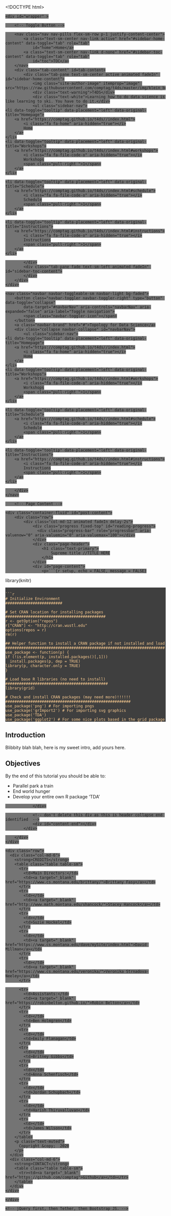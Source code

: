 <!DOCTYPE html>
<html lang="en">
<head>
    <meta charset="utf-8">
    <meta name="viewport" content="width=device-width, initial-scale=1, shrink-to-fit=no">
    <title>Post - Supreme title //TITLE HERE</title>

    <!-- Put encrypt ahead of all other includes -->
    
    <!-- Bootstrap CSS -->
<link href="https://comptag.github.io/t4ds//css/bootstrap.min.css" rel='stylesheet' type='text/css'/>
<link href="https://comptag.github.io/t4ds//css/sidebar.css" rel='stylesheet' type='text/css'/>
<link href="https://comptag.github.io/t4ds//css/font-awesome.min.css" rel='stylesheet' type='text/css'/>
<link href="https://comptag.github.io/t4ds//css/font-extra.css" rel='stylesheet' type='text/css'/>
<link href="https://comptag.github.io/t4ds//css/global.css" rel='stylesheet' type='text/css'/>
<link href="https://comptag.github.io/t4ds//css/footer.css" rel='stylesheet' type='text/css'/>
<link href="https://comptag.github.io/t4ds//css/animate.css" rel='stylesheet' type='text/css'/>

<!-- icon  -->
<link rel="shortcut icon" href="favicon.ico" type="image/x-icon" /> 
    <script src="https://cdn.mathjax.org/mathjax/latest/MathJax.js?config=TeX-AMS-MML_HTMLorMML" type="text/javascript"></script>


    <link rel="stylesheet" href="https://comptag.github.io/t4ds//css/highlight/atom-one-dark-reasonable.css">
    <link href="https://comptag.github.io/t4ds//css/post.css" rel='stylesheet' type="text/css"/>
    <link href="https://comptag.github.io/t4ds//css/md-post-header-collapse.css" rel='stylesheet' type="text/css"/>
    <link href="https://comptag.github.io/t4ds//css/tocbot.css" rel='stylesheet' type="text/css"/>
    <link href="https://comptag.github.io/t4ds//css/lightbox.css" rel='stylesheet' type="text/css"/>

    <style type="text/css">
    .main-container {
      max-width: 940px;
      margin-left: auto;
      margin-right: auto;
    }
    code {
      color: inherit;
      background-color: rgba(1, 1, 1, 0.54);
    }
    img {
      max-width:100%;
    }
    .tabbed-pane {
      padding-top: 12px;
    }
    .html-widget {
      margin-bottom: 20px;
    }
    button.code-folding-btn:focus {
      outline: none;
    }
    summary {
      display: list-item;
    }

.highlight code, .highlight pre {
color:#fdce93;
background-color:#3f3f3f;
}
.highlight .hll { background-color: #ffffcc }
.highlight .c { color: #aaaaaa; font-style: italic } /* Comment */
.highlight .err { color: #F00000; background-color: #F0A0A0 } /* Error */
.highlight .k { color: #0000aa } /* Keyword */
.highlight .cm { color: #aaaaaa; font-style: italic } /* Comment.Multiline */
.highlight .cp { color: #4c8317 } /* Comment.Preproc */
.highlight .c1 { color: #aaaaaa; font-style: italic } /* Comment.Single */
.highlight .cs { color: #0000aa; font-style: italic } /* Comment.Special */
.highlight .gd { color: #aa0000 } /* Generic.Deleted */
.highlight .ge { font-style: italic } /* Generic.Emph */
.highlight .gr { color: #aa0000 } /* Generic.Error */
.highlight .gh { color: #000080; font-weight: bold } /* Generic.Heading */
.highlight .gi { color: #00aa00 } /* Generic.Inserted */
.highlight .go { color: #888888 } /* Generic.Output */
.highlight .gp { color: #555555 } /* Generic.Prompt */
.highlight .gs { font-weight: bold } /* Generic.Strong */
.highlight .gu { color: #800080; font-weight: bold } /* Generic.Subheading */
.highlight .gt { color: #aa0000 } /* Generic.Traceback */
.highlight .kc { color: #0000aa } /* Keyword.Constant */
.highlight .kd { color: #0000aa } /* Keyword.Declaration */
.highlight .kn { color: #0000aa } /* Keyword.Namespace */
.highlight .kp { color: #0000aa } /* Keyword.Pseudo */
.highlight .kr { color: #0000aa } /* Keyword.Reserved */
.highlight .kt { color: #00aaaa } /* Keyword.Type */
.highlight .m { color: #009999 } /* Literal.Number */
.highlight .s { color: #aa5500 } /* Literal.String */
.highlight .na { color: #1e90ff } /* Name.Attribute */
.highlight .nb { color: #00aaaa } /* Name.Builtin */
.highlight .nc { color: #00aa00; text-decoration: underline } /* Name.Class */
.highlight .no { color: #aa0000 } /* Name.Constant */
.highlight .nd { color: #888888 } /* Name.Decorator */
.highlight .ni { color: #800000; font-weight: bold } /* Name.Entity */
.highlight .nf { color: #00aa00 } /* Name.Function */
.highlight .nn { color: #00aaaa; text-decoration: underline } /* Name.Namespace */
.highlight .nt { color: #1e90ff; font-weight: bold } /* Name.Tag */
.highlight .nv { color: #aa0000 } /* Name.Variable */
.highlight .ow { color: #0000aa } /* Operator.Word */
.highlight .w { color: #bbbbbb } /* Text.Whitespace */
.highlight .mf { color: #009999 } /* Literal.Number.Float */
.highlight .mh { color: #009999 } /* Literal.Number.Hex */
.highlight .mi { color: #009999 } /* Literal.Number.Integer */
.highlight .mo { color: #009999 } /* Literal.Number.Oct */
.highlight .sb { color: #aa5500 } /* Literal.String.Backtick */
.highlight .sc { color: #aa5500 } /* Literal.String.Char */
.highlight .sd { color: #aa5500 } /* Literal.String.Doc */
.highlight .s2 { color: #aa5500 } /* Literal.String.Double */
.highlight .se { color: #aa5500 } /* Literal.String.Escape */
.highlight .sh { color: #aa5500 } /* Literal.String.Heredoc */
.highlight .si { color: #aa5500 } /* Literal.String.Interpol */
.highlight .sx { color: #aa5500 } /* Literal.String.Other */
.highlight .sr { color: #009999 } /* Literal.String.Regex */
.highlight .s1 { color: #aa5500 } /* Literal.String.Single */
.highlight .ss { color: #0000aa } /* Literal.String.Symbol */
.highlight .bp { color: #00aaaa } /* Name.Builtin.Pseudo */
.highlight .vc { color: #aa0000 } /* Name.Variable.Class */
.highlight .vg { color: #aa0000 } /* Name.Variable.Global */
.highlight .vi { color: #aa0000 } /* Name.Variable.Instance */
.highlight .il { color: #009999 } /* Literal.Number.Integer.Long */

    </style>



</head>
<body>

    <div id="wrapper" >

        <!-- Toggle Button -->
<a class="btn btn-sm d-none d-sm-block animated flash" id="menu-toggle" data-toggle="tooltip" data-placement="right">
    <i class="fa fa-bars" aria-hidden="true"></i>
</a>

<!-- Sidebar for wide screen -->
<aside class="d-lg-block d-md-block d-none d-sm-block">
    <div id="sidebar-wrapper">
        <nav class="nav nav-pills flex-sm-row p-1 justify-content-center">
            <a class="text-sm-center nav-link active" href="#sidebar-home-content" data-toggle="tab" role="tab"
                id="home">Home</a>
            <a class="text-sm-center nav-link d-none" href="#sidebar-toc-content" data-toggle="tab" role="tab"
                id="toc">TOC</a>
        </nav>
        <div class="tab-content" id=tab-content>
            <div class="tab-pane text-sm-center active animated fadeIn" id="sidebar-home-content">
                <img class="site-author-image" itemprop="image" src="https://raw.githubusercontent.com/comptag/t4ds/master/img/klein_bottle.jpg">
                <div class="text-warning">T4DS</div>
                <div class="text-white">Learning how to do data science is like learning to ski. You have to do it.</div>
                <ul class="sidebar-nav">
    <li data-toggle="tooltip" data-placement="left" data-original-title="Homepage">
        <a href="https://comptag.github.io/t4ds//index.html">
            <i class="fa fa-home" aria-hidden="true"></i>
            Home
        </a>
    </li>
    <li data-toggle="tooltip" data-placement="left" data-original-title="Workshops">
        <a href="https://comptag.github.io/t4ds//index.html#workshops">
            <i class="fa fa-file-code-o" aria-hidden="true"></i>
            Workshops
            <span class="pull-right ">1</span>
        </a>
    </li>

    <li data-toggle="tooltip" data-placement="left" data-original-title="Schedule">
        <a href="https://comptag.github.io/t4ds//index.html#schedule">
            <i class="fa fa-file-code-o" aria-hidden="true"></i>
            Schedule
            <span class="pull-right ">1</span>
        </a>
    </li>

    <li data-toggle="tooltip" data-placement="left" data-original-title="Instructions">
        <a href="https://comptag.github.io/t4ds//index.html#instructions">
            <i class="fa fa-file-code-o" aria-hidden="true"></i>
            Instructions
            <span class="pull-right ">1</span>
        </a>
    </li>
</ul>

            </div>
            <div class="tab-pane fade text-sm-left animated fadeIn" id="sidebar-toc-content">
            </div>
        </div>
    </div>
</aside>

<!-- Navbar for xsmall screen  -->
<div class="d-sm-none">
    <nav class="navbar navbar-toggleable-sm navbar-light bg-faded">
        <button class="navbar-toggler navbar-toggler-right" type="button" data-toggle="collapse"
            data-target="#navbarNav" aria-controls="navbarNav" aria-expanded="false" aria-label="Toggle navigation">
            <span class="navbar-toggler-icon"></span>
        </button>
        <a class="navbar-brand" href="#">Topology for Data Science</a>
        <div class="collapse navbar-collapse" id="navbarNav">
            <ul class="sidebar-nav">
    <li data-toggle="tooltip" data-placement="left" data-original-title="Homepage">
        <a href="https://comptag.github.io/t4ds//index.html">
            <i class="fa fa-home" aria-hidden="true"></i>
            Home
        </a>
    </li>
    <li data-toggle="tooltip" data-placement="left" data-original-title="Workshops">
        <a href="https://comptag.github.io/t4ds//index.html#workshops">
            <i class="fa fa-file-code-o" aria-hidden="true"></i>
            Workshops
            <span class="pull-right ">1</span>
        </a>
    </li>

    <li data-toggle="tooltip" data-placement="left" data-original-title="Schedule">
        <a href="https://comptag.github.io/t4ds//index.html#schedule">
            <i class="fa fa-file-code-o" aria-hidden="true"></i>
            Schedule
            <span class="pull-right ">1</span>
        </a>
    </li>

    <li data-toggle="tooltip" data-placement="left" data-original-title="Instructions">
        <a href="https://comptag.github.io/t4ds//index.html#instructions">
            <i class="fa fa-file-code-o" aria-hidden="true"></i>
            Instructions
            <span class="pull-right ">1</span>
        </a>
    </li>
</ul>

        </div>
    </nav>
</div>

        <!-- Page Content -->
<div id="page-content-wrapper">
    <div class="container-fluid" id="post-content">
        <div class="row">
            <div class="col-md-12 animated fadeIn delay-2s">
                <div class="progress fixed-top" id="reading-progress">
                  <div class="progress-bar" role="progressbar" aria-valuenow="0" aria-valuemin="0" aria-valuemax="100"></div>
                </div>
                <div class="page-header">
                    <h1 class="text-primary">
                        Supreme title //TITLE HERE
                    </h1>
                </div>
                <div id="page-content">
                    <p>```{r setup, echo = FALSE, message = FALSE}
library(knitr)</p>
<div class="highlighter-rouge"><div class="highlight"><pre class="highlight"><code>
```r
# Initialize Environment
#########################

# Set CRAN location for installing packages
############################################
r &lt;- getOption("repos")
r["CRAN"] &lt;- "http://cran.wustl.edu"
options(repos = r)
rm(r)

## Helper function to install a CRAN package if not installed and load
######################################################################
use_package &lt;- function(p) {
if (!is.element(p, installed.packages()[,1]))
  install.packages(p, dep = TRUE)
library(p, character.only = TRUE)
}

# Load base R libraries (no need to install)
#############################################
library(grid)

# Check and install CRAN packages (may need more)!!!!!!
#######################################################
use_package('png') # For importing pngs
use_package('grImport2') # For importing svg graphics
use_package('TDA')
use_package('ggplot2') # For some nice plots based in the grid package
</code></pre></div></div>

<h2 id="introduction">Introduction</h2>

<p>Blibbity blah blah, here is my sweet intro, add yours here.</p>

<h2 id="objectives">Objectives</h2>

<p>By the end of this tutorial you should be able to:</p>

<ul>
  <li>Parallel park a train</li>
  <li>End world hunger</li>
  <li>Develop your entire own R package ‘TDA’</li>
</ul>


                </div>

                <!-- don't delete this div as this is header collapse end identified  -->
                <div id="content-end"></div>
            </div>

        </div>
    </div>
</div>
<!-- /#page-content-wrapper -->

   <!-- <hr>
<div class="container">
  <div class="row">
    <div class="col-md-12">
      <div id="disqus_thread"></div>
      [Put your comments plugin here]
    </div>
  </div>
</div> -->
        <footer class="mt-5 pt-5">
  <div class="container w-100">
    <div class="row">
      <div class="col-md-6">
        <strong>CREDITS</strong>
        <table class="table table-sm">
          <tr>
            <td>Main Directors:</td>
            <td><a target="_blank" href="https://www.cs.montana.edu/brittany/">Brittany Fasy</a></td>
          </tr>
          <tr>
            <td></td>
            <td><a target="_blank" href="http://www.math.montana.edu/shancock/">Stacey Hancock</a></td>
          </tr>
          <tr>
            <td></td>
            <td>Suzie Hockel</td>
          </tr>
          <tr>
            <td></td>
            <td><a target="_blank" href="https://www.cs.montana.edu/dave/mySite/index.html">David Millman</a></td>
          </tr>
          <tr>
            <td></td>
            <td><a target="_blank" href="https://www.cs.montana.edu/veronika/">Veronika Strnadova-Neeley</a></td>
          </tr>

          <tr>
            <td>Assistants:</td>
            <td><a target="_blank" href="https://robinbelton.github.io/">Robin Belton</a></td>
          </tr>
          <tr>
            <td></td>
            <td>Ben Holmgren</td>
          </tr>
          <tr>
            <td></td>
            <td>Emily Flanagan</td>
          </tr>
          <tr>
            <td></td>
            <td>Britney Gibbs</td>
          </tr>
          <tr>
            <td></td>
            <td>Anna Schenfisch</td>
          </tr>
          <tr>
            <td></td>
            <td>Jordan Schupbach</td>
          </tr>
          <tr>
            <td></td>
            <td>Harish Thiruvalluvan</td>
          </tr>
          <tr>
            <td></td>
            <td>James Wilson</td>
          </tr>
        </table>
        <p class="text-muted">
          Copyright &copy;  2020
        </p>
      </div>
      <div class="col-md-6">
        <strong>CONTACT</strong>
        <table class="table table-sm">
          <tr><td><a target="_blank" href="https://github.com/comptag">Github</a></td></tr>
        </table>
      </div>
    </div>
  </div>
</footer>


    </div>

    <!-- jQuery first, then Tether, then Bootstrap JS. -->
<script src="https://comptag.github.io/t4ds//js/jquery-3.1.1.min.js"></script>
<script src="https://comptag.github.io/t4ds//js/tether.min.js"></script>
<script src="https://comptag.github.io/t4ds//js/popper.min.js"></script>
<script src="https://comptag.github.io/t4ds//js/bootstrap.min.js"></script>
<script src="https://comptag.github.io/t4ds//js/global.js"></script>



   <script src="https://comptag.github.io/t4ds//js/highlight.pack.js"></script>

   <!-- Header collapse -->
   <script src="https://comptag.github.io/t4ds//js/md-post-header-collapse.js" type="text/javascript"></script>
   <script src="https://comptag.github.io/t4ds//js/sidebar.js" type="text/javascript"></script>
   <script src="https://comptag.github.io/t4ds//js/post.js" type="text/javascript"></script>
   <script src="https://comptag.github.io/t4ds//js/tocbot.min.js" type="text/javascript"></script>
   <script src="https://comptag.github.io/t4ds//js/lightbox.js" type="text/javascript"></script>




</body>
</html>

